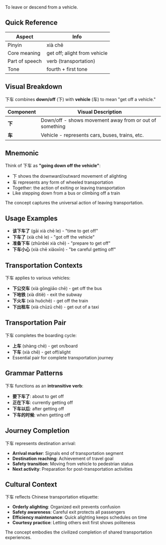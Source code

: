 To leave or descend from a vehicle.

## Quick Reference

| Aspect         | Info                         |
| -------------- | ---------------------------- |
| Pinyin         | xià chē                      |
| Core meaning   | get off; alight from vehicle |
| Part of speech | verb (transportation)        |
| Tone           | fourth + first tone          |

## Visual Breakdown

下车 combines **down/off** (下) with **vehicle** (车) to mean "get off a vehicle."

| Component | Visual Description                                          |
| --------- | ----------------------------------------------------------- |
| **下**    | Down/off - shows movement away from or out of something    |
| **车**    | Vehicle - represents cars, buses, trains, etc.             |

## Mnemonic

Think of 下车 as **"going down off the vehicle"**:

- 下 shows the downward/outward movement of alighting
- 车 represents any form of wheeled transportation
- Together: the action of exiting or leaving transportation
- Like stepping down from a bus or climbing off a train

The concept captures the universal action of leaving transportation.

## Usage Examples

- **该下车了** (gāi xià chē le) - "time to get off"
- **下车了** (xià chē le) - "got off the vehicle"
- **准备下车** (zhǔnbèi xià chē) - "prepare to get off"
- **下车小心** (xià chē xiǎoxīn) - "be careful getting off"

## Transportation Contexts

下车 applies to various vehicles:

- **下公交车** (xià gōngjiāo chē) - get off the bus
- **下地铁** (xià dìtiě) - exit the subway
- **下火车** (xià huǒchē) - get off the train
- **下出租车** (xià chūzū chē) - get out of a taxi

## Transportation Pair

下车 completes the boarding cycle:

- **上车** (shàng chē) - get on/board
- **下车** (xià chē) - get off/alight
- Essential pair for complete transportation journey

## Grammar Patterns

下车 functions as an **intransitive verb**:

- **要下车了**: about to get off
- **正在下车**: currently getting off
- **下车以后**: after getting off
- **下车的时候**: when getting off

## Journey Completion

下车 represents destination arrival:

- **Arrival marker**: Signals end of transportation segment
- **Destination reaching**: Achievement of travel goal
- **Safety transition**: Moving from vehicle to pedestrian status
- **Next activity**: Preparation for post-transportation activities

## Cultural Context

下车 reflects Chinese transportation etiquette:
- **Orderly alighting**: Organized exit prevents confusion
- **Safety awareness**: Careful exit protects all passengers
- **Efficiency maintenance**: Quick alighting keeps schedules on time
- **Courtesy practice**: Letting others exit first shows politeness

The concept embodies the civilized completion of shared transportation experiences.
